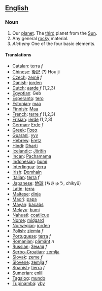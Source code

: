 ==[[English]]==
===Noun===

#Our [[planet]].  The [[third]] planet from the [[Sun]].
#Any general [[rock]]y material.
#''Alchemy'' One of the four basic elements.

====Translations====
*[[Catalan]]: [[terra]] ''f''
*[[Chinese]]: [[後記]] (?) Hou ji
*[[Czech]]: [[země]] ''f''
*[[Danish]]: [[jorden]]
*[[Dutch]]: [[aarde]] ''f'' (1,2,3)
*[[Egyptian]]: Geb
*[[Esperanto]]: [[tero]]
*[[Estonian]]: [[maa]]
*[[Finnish]]: [[Maa]]
*[[French]]: [[terre]] ''f'' (1,2,3)
*[[Frisian]]: [[ierde]] (1,2,3)
*[[German]]: [[Erde]] ''f''
*[[Greek]]: [[Γαεα]]
*[[Guarani]]: [[yvy]]
*[[Hebrew]]: [[Eretz]]
*[[Hindi]]: [[Dharti]]
*[[Icelandic]]: [[Jörðin]]
*[[Incan]]: [[Pachamama]]
*[[Indonesian]]: [[bumi]]
*[[Interlingua]]: [[terra]]
*[[Irish]]: [[Domhain]]
*[[Italian]]: [[terra]] ''f''
*[[Japanese]]: [[地球]] (ちきゅう, chikyū)
*[[Latin]]: [[terra]]
*[[Maltese]]: [[dinja]]
*[[Maori]]: [[papa]]
*[[Mayan]]: [[bacabs]]
*[[ms:Main Page|Melayu]]: [[ms:bumi|bumi]]
*[[Nahuatl]]: [[coatlicue]]
*[[Norse]]: [[midgard]]
*[[Norwegian]]: [[jorden]]
*[[Polish]]: [[ziemia]] ''f''
*[[Portuguese]]: [[terra]] ''f''
*[[Romanian]]: [[pământ]] ''n''
*[[Russian]]: [[Земля]] ''f''
*[[Serbo-Croatian]]: [[zemlja]]
*[[Slovak]]: [[zeme]] ''f''
*[[Slovene]]: [[zemlja]] ''f''
*[[Spanish]]: [[tierra]] ''f''
*[[Sumerian]]: [[enlil]]
*[[Tagalog]]: [[mundo]]
*[[Tupinambá]]: [[yby]]